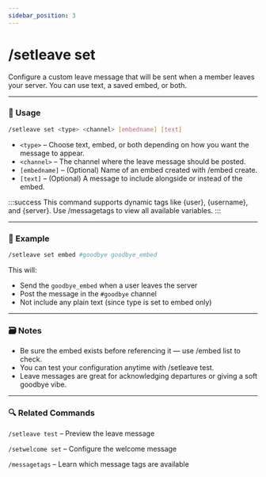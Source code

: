 ```yaml
---
sidebar_position: 3
---
```


# /setleave set

Configure a custom leave message that will be sent when a member leaves your server. You can use text, a saved embed, or both.

<hr className="md-divider-gradient" />

### 💬 Usage
```bash
/setleave set <type> <channel> [embedname] [text]
```
- `<type>` – Choose text, embed, or both depending on how you want the message to appear.
- `<channel>` – The channel where the leave message should be posted.
- `[embedname]` – (Optional) Name of an embed created with /embed create.
- `[text]` – (Optional) A message to include alongside or instead of the embed.

:::success
This command supports dynamic tags like {user}, {username}, and {server}. Use /messagetags to view all available variables.
:::

<hr className="md-divider-gradient" />

### 📌 Example
```bash
/setleave set embed #goodbye goodbye_embed
```
This will:
- Send the `goodbye_embed` when a user leaves the server
- Post the message in the `#goodbye` channel
- Not include any plain text (since type is set to embed only)

<hr className="md-divider-gradient" />

### 🗃️ Notes
- Be sure the embed exists before referencing it — use /embed list to check.
- You can test your configuration anytime with /setleave test.
- Leave messages are great for acknowledging departures or giving a soft goodbye vibe.

<hr className="md-divider-gradient" />

### 🔍 Related Commands
`/setleave test` – Preview the leave message

`/setwelcome set` – Configure the welcome message

`/messagetags` – Learn which message tags are available